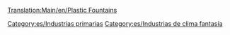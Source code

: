 [[Translation:Main/en/Plastic Fountains]]
{{es/Industrias| nombre = Fuentes de plástico
| imagen = PlasticFountains.png
| climas = [[Main/en/Clima/Es#Fantasía|Fantasía]]
| acepta = Nada
| produce= [[Main/es/Plástico|Plástico]]
| notas  = No existe en otros [[Main/es/Clima|climas]]
}}

[[Category:es/Industrias primarias]]
[[Category:es/Industrias de clima fantasía]]
